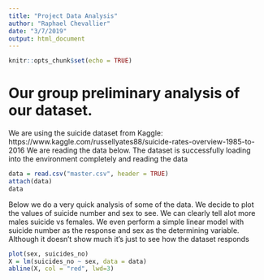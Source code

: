 ```yaml
---
title: "Project Data Analysis"
author: "Raphael Chevallier"
date: "3/7/2019"
output: html_document
---
```


```r
knitr::opts_chunk$set(echo = TRUE)
```
# Our group preliminary analysis of our dataset.

We are using the suicide dataset from Kaggle: https://www.kaggle.com/russellyates88/suicide-rates-overview-1985-to-2016
We are reading the data below. The dataset is successfully loading into the environment completely and 
reading the data
```r
data = read.csv("master.csv", header = TRUE)
attach(data)
data
```

Below we do a very quick analysis of some of the data. We decide to plot the values of suicide number and sex to see. We can clearly tell alot more males suicide vs females. We even perform a simple linear model with suicide number as the response and sex as the determining variable. Although it doesn't show much it's just to see how the dataset responds
```r
plot(sex, suicides_no)
X = lm(suicides_no ~ sex, data = data)
abline(X, col = "red", lwd=3)
```



